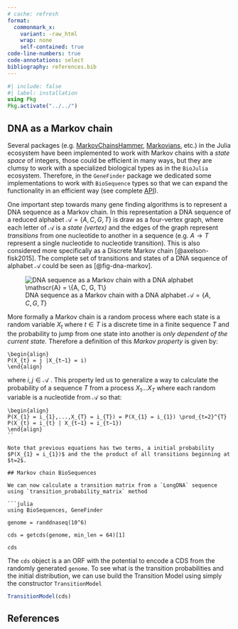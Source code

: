 ```yaml
---
# cache: refresh
format: 
  commonmark_x:
    variant: -raw_html
    wrap: none
    self-contained: true
code-line-numbers: true
code-annotations: select
bibliography: references.bib
---
```


```julia
#| include: false
#| label: installation
using Pkg
Pkg.activate("../../")
```

## DNA as a Markov chain

Several packages (e.g. [MarkovChainsHammer](), [Markovians](), etc.) in the Julia ecosystem have been implemented to work with Markov chains with a *state space* of integers, those could be efficient in many ways, but they are clumsy to work with a specialized biological types as in the `BioJulia` ecosystem. Therefore, in the `GeneFinder` package we dedicated some implementations to work with `BioSequence` types so that we can expand the functionality in an efficient way (see complete [API]()).

One important step towards many gene finding algorithms is to represent a DNA sequence as a Markov chain. In this representation a DNA sequence of a reduced alphabet $\mathscr{A} = \{A, C, G, T\}$ is draw as a four-vertex graph, where each letter of $\mathscr{A}$ is a *state (vertex)* and the edges of the graph represent *transitions* from one nucleotide to another in a sequence (e.g. $A \rightarrow T$ represent a single nucleotide to nucleotide transition). This is also considered more specifically as a Discrete Markov chain [@axelson-fisk2015]. The complete set of transitions and states of a DNA sequence of alphabet $\mathscr{A}$ could be seen as [@fig-dna-markov].

![DNA sequence as a Markov chain with a DNA alphabet $\mathscr{A} = \{A, C, G, T\}$](../assets/nucleotide-markov-chain.png){#fig-dna-markov fig-align="center"}

More formally a Markov chain is a random process where each state is a random variable $X_t$ where $t \in T$ is a discrete time in a finite sequence $T$ and the probability to jump from one state into another is *only dependent of the current state.* Therefore a definition of this *Markov property* is given by:

```math
\begin{align}
P(X_{t} = j |X_{t−1} = i)
\end{align}
```

where $i,j \in \mathscr{A}$ . This property led us to generalize a way to calculate the probability of a sequence $T$ from a process $X_{1}...X_{T}$ where each random variable is a nucleotide from $\mathscr{A}$ so that:

```math
\begin{align}
P(X_{1} = i_{1},...,X_{T} = i_{T}) = P(X_{1} = i_{1}) \prod_{t=2}^{T} P(X_{t} = i_{t} | X_{t−1} = i_{t−1})
\end{align}
``

Note that previous equations has two terms, a initial probability $P(X_{1} = i_{1})$ and the the product of all transitions beginning at $t=2$. 

## Markov chain BioSequences

We can now calculate a transition matrix from a `LongDNA` sequence using `transition_probability_matrix` method

```julia
using BioSequences, GeneFinder

genome = randdnaseq(10^6)

cds = getcds(genome, min_len = 64)[1]

cds
```

The `cds` object is a an ORF with the potential to encode a CDS from the randomly generated `genome`. To see what is the transition probabilities and the initial distribution, we can use build the Transition Model using simply the constructor `TransitionModel`

```julia
TransitionModel(cds)
```


## References